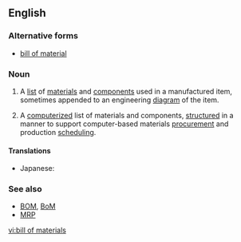 ==English==
{{wikipedia}}

===Alternative forms===
* [[bill of material]]

===Noun===
{{en-noun|head=[[bill]] [[of]] [[material]]s|bills of materials}}  

# {{context|manufacturing|design engineering|lang=en}} A [[list]] of [[materials]] and [[components]] used in a manufactured item, sometimes appended to an engineering [[diagram]] of the item.
# {{context|manufacturing|computing|lang=en}} A [[computerize]]d list of materials and components, [[structure]]d in a manner to support computer-based materials [[procurement]] and production [[scheduling]].

====Translations====
{{trans-top|a list of materials and components}}
* Japanese: {{t|ja|部品表|tr=buhinhyō}}
{{trans-mid}}
{{trans-bottom}}

===See also===
* [[BOM]], [[BoM]]
* [[MRP]]

[[vi:bill of materials]]